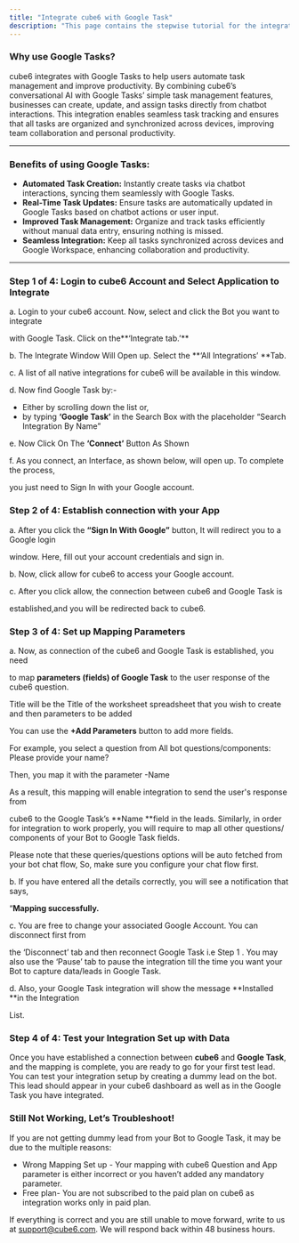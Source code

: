 ```yaml
---
title: "Integrate cube6 with Google Task"
description: "This page contains the stepwise tutorial for the integration with cube6"
---
```


### **Why use Google Tasks?**

cube6 integrates with Google Tasks to help users automate task management and improve productivity. By combining cube6’s conversational AI with Google Tasks’ simple task management features, businesses can create, update, and assign tasks directly from chatbot interactions. This integration enables seamless task tracking and ensures that all tasks are organized and synchronized across devices, improving team collaboration and personal productivity.

---

### **Benefits of using Google Tasks:**

- **Automated Task Creation:** Instantly create tasks via chatbot interactions, syncing them seamlessly with Google Tasks.
- **Real-Time Task Updates:** Ensure tasks are automatically updated in Google Tasks based on chatbot actions or user input.
- **Improved Task Management:** Organize and track tasks efficiently without manual data entry, ensuring nothing is missed.
- **Seamless Integration:** Keep all tasks synchronized across devices and Google Workspace, enhancing collaboration and productivity.

---

### **Step 1 of 4: Login to cube6 Account and Select Application to Integrate**

a. Login to your cube6 account. Now, select and click the Bot you want to integrate

with Google Task. Click on the**‘Integrate tab.’** 

b. The Integrate Window Will Open up. Select the **‘All Integrations’ **Tab.

c. A list of all native integrations for cube6 will be available in this window.

d. Now find Google Task by:-

- Either by scrolling down the list or,
- by typing **‘Google Task’** in the Search Box with the placeholder “Search Integration By Name”

e. Now Click On The **‘Connect’** Button As Shown

f. As you connect, an Interface, as shown below, will open up. To complete the process,

you just need to Sign In with your Google account.

### **Step 2 of 4: Establish connection with your App**

a. After you click the **“Sign In With Google”** button, It will redirect you to a Google login

window. Here, fill out your account credentials and sign in.

b. Now, click allow for cube6 to access your Google account.

c. After you click allow, the connection between cube6 and Google Task is

established,and you will be redirected back to cube6.

### **Step 3 of 4: Set up Mapping Parameters**

a. Now, as connection of the cube6 and Google Task is established, you need

to map **parameters (fields) of Google Task** to the user response of the cube6 question.

Title will be the Title of the worksheet spreadsheet that you wish to create and then parameters to be added

You can use the **\+Add Parameters** button to add more fields.

For example, you select a question from All bot questions/components: Please provide your name?

Then, you map it with the parameter -Name

As a result, this mapping will enable integration to send the user's response from

cube6 to the Google Task’s **Name **field in the leads. Similarly, in order for integration to work properly, you will require to map all other questions/ components of your Bot to Google Task fields.

Please note that these queries/questions options will be auto fetched from your bot chat flow, So, make sure you configure your chat flow first.

b. If you have entered all the details correctly, you will see a notification that says,

“**Mapping successfully.**

c. You are free to change your associated Google Account. You can disconnect first from

the ‘Disconnect’ tab and then reconnect Google Task i.e Step 1 . You may also use the ‘Pause’ tab to pause the integration till the time you want your Bot to capture data/leads in Google Task.

d. Also, your Google Task integration will show the message **Installed **in the Integration

List.

### **Step 4 of 4: Test your Integration Set up with Data**

Once you have established a connection between **cube6** and **Google Task**, and the mapping is complete, you are ready to go for your first test lead. You can test your integration setup by creating a dummy lead on the bot. This lead should appear in your cube6 dashboard as well as in the Google Task you have integrated.

### **Still Not Working, Let’s Troubleshoot\!**

If you are not getting dummy lead from your Bot to Google Task, it may be due to the multiple reasons:

- Wrong Mapping Set up - Your mapping with cube6 Question and App parameter is either incorrect or you haven’t added any mandatory parameter.
- Free plan- You are not subscribed to the paid plan on cube6 as integration works only in paid plan.

If everything is correct and you are still unable to move forward, write to us at [support@cube6.com](mailto:support@cube6.com). We will respond back within 48 business hours.